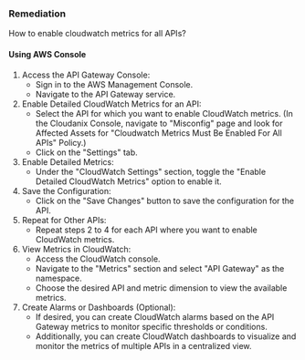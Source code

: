 ### Remediation

How to enable cloudwatch metrics for all APIs?

#### Using AWS Console

1. Access the API Gateway Console:
   - Sign in to the AWS Management Console.
   - Navigate to the API Gateway service.
2. Enable Detailed CloudWatch Metrics for an API:
   - Select the API for which you want to enable CloudWatch metrics.
     (In the Cloudanix Console, navigate to "Misconfig" page and look for Affected Assets for "Cloudwatch Metrics Must Be Enabled For All APIs" Policy.)
   - Click on the "Settings" tab.
3. Enable Detailed Metrics:
   - Under the "CloudWatch Settings" section, toggle the "Enable Detailed CloudWatch Metrics" option to enable it.
4. Save the Configuration:
   - Click on the "Save Changes" button to save the configuration for the API.
5. Repeat for Other APIs:
   - Repeat steps 2 to 4 for each API where you want to enable CloudWatch metrics.
6. View Metrics in CloudWatch:
   - Access the CloudWatch console.
   - Navigate to the "Metrics" section and select "API Gateway" as the namespace.
   - Choose the desired API and metric dimension to view the available metrics.
7. Create Alarms or Dashboards (Optional):
   - If desired, you can create CloudWatch alarms based on the API Gateway metrics to monitor specific thresholds or conditions.
   - Additionally, you can create CloudWatch dashboards to visualize and monitor the metrics of multiple APIs in a centralized view.

